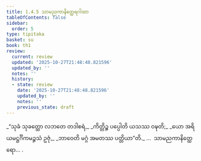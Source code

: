 ```yaml
---
title: 1.4.5 သာမညကာနိတ္ထေရဂါထာ
tableOfContents: false
sidebar:
  order: 5
type: tipitaka
basket: su
book: th1
review:
  current: review
  updated: '2025-10-27T21:48:48.821596'
  updated_by: ''
  notes: ''
  history:
  - state: review
    date: '2025-10-27T21:48:48.821596'
    updated_by: ''
    notes: ''
    previous_state: draft
---
```



<ReviewStatus review={frontmatter.review} showDetails={true} />

<HypothesisAnnotation frontmatter={frontmatter} />

<DynamicBreadcrumb />

<Division number="35" book="th1" e="ch" v="19" p="227">

<Paragraph number="80" type="verses" book="th1">
_“သုခံ သုခတ္ထော လဘတေ တဒါစရံ,_  
_ကိတ္တိဉ္စ ပပ္ပေါတိ ယသဿ ဝဍ္ဎတိ;_  
_ယော အရိယမဋ္ဌင်္ဂိကမဉ္ဇသံ ဥဇုံ,_  
_ဘာဝေတိ မဂ္ဂံ အမတဿ ပတ္တိယာ”တိ._  


</Paragraph>
</Division>

<Paragraph number="81" type="center" book="th1">
…  သာမညကာနိတ္ထေရော… .
</Paragraph>